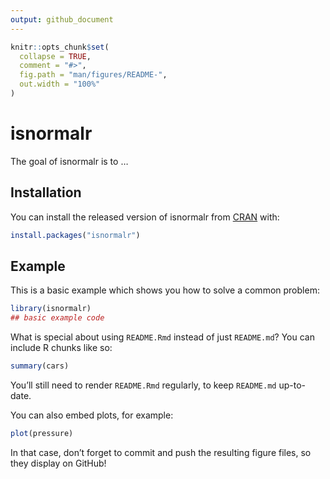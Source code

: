 ```yaml
---
output: github_document
---
```


<!-- README.md is generated from README.Rmd. Please edit that file -->

```r
knitr::opts_chunk$set(
  collapse = TRUE,
  comment = "#>",
  fig.path = "man/figures/README-",
  out.width = "100%"
)
```
# isnormalr

<!-- badges: start -->
<!-- badges: end -->

The goal of isnormalr is to ...

## Installation

You can install the released version of isnormalr from [CRAN](https://CRAN.R-project.org) with:

``` r
install.packages("isnormalr")
```

## Example

This is a basic example which shows you how to solve a common problem:

```r
library(isnormalr)
## basic example code
```

What is special about using `README.Rmd` instead of just `README.md`? You can include R chunks like so:

```r
summary(cars)
```

You'll still need to render `README.Rmd` regularly, to keep `README.md` up-to-date.

You can also embed plots, for example:

```r
plot(pressure)
```

In that case, don't forget to commit and push the resulting figure files, so they display on GitHub!
